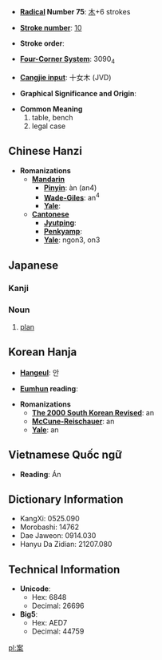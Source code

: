 * '''[[Wiktionary:Chinese radical index| Radical]] Number 75''': [[Wiktionary:Chinese radical index 木|木]]+6 strokes

* '''[[Wiktionary:Chinese total strokes index|Stroke number]]''': [[Wiktionary:Chinese total strokes index 10|10]]

* '''Stroke order''': 

* '''[[Wiktionary:Chinese four corner index|Four-Corner System]]''': 3090<sub>4</sub>

* '''[[Wiktionary:Chinese Cangjie index|Cangjie input]]''': 十女木 (JVD)

* '''Graphical Significance and Origin''': 

* '''Common Meaning'''
*#table, bench
*# legal case

== Chinese Hanzi ==

* '''Romanizations'''
** '''[[Mandarin]]'''
*** '''[[Pinyin]]''': àn (an4)
*** '''[[Wade-Giles]]''': an<sup>4</sup>
*** '''[[Yale]]''': 
** '''[[Cantonese]]'''
*** '''[[Jyutping]]''':
*** '''[[Penkyamp]]''': 
*** '''[[Yale]]''': ngon3, on3

==Japanese==
===Kanji===
{{kanji
|[[あん]] ([[an]])
|[[つくえ]] ([[tsukue]]), [[かんがえる]] ([[kangaeru]])}}
===Noun===
{{janoun|[[あん]]|[[an]]}}
# [[plan]]

== Korean Hanja ==

* '''[[Hangeul]]''': 안

* '''[[Eumhun]] reading''': 

* '''Romanizations'''
** '''[[The 2000 South Korean Revised Romanization|The 2000 South Korean Revised]]''': an
** '''[[McCune-Reischauer]]''': an
** '''[[Yale]]''': an

== Vietnamese Quốc ngữ ==

* '''Reading''': Án

== Dictionary Information ==

* KangXi: 0525.090
* Morobashi: 14762
* Dae Jaweon: 0914.030
* Hanyu Da Zidian: 21207.080

== Technical Information ==

* '''Unicode''':
** Hex: 6848
** Decimal: 26696
* '''Big5''':
** Hex: AED7
** Decimal: 44759

[[pl:案]]